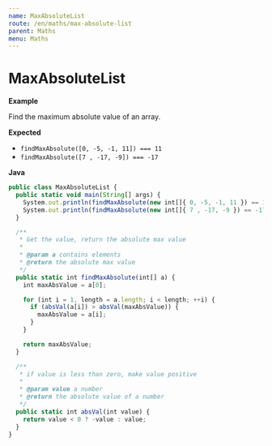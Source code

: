 ```yaml
---
name: MaxAbsoluteList
route: /en/maths/max-absolute-list
parent: Maths
menu: Maths
---
```


# MaxAbsoluteList

**Example**

Find the maximum absolute value of an array.

**Expected**

* `findMaxAbsolute([0, -5, -1, 11]) === 11`
* `findMaxAbsolute([7 , -17, -9]) === -17`

**Java**

```js
public class MaxAbsoluteList {
  public static void main(String[] args) {
    System.out.println(findMaxAbsolute(new int[]{ 0, -5, -1, 11 }) == 11);
    System.out.println(findMaxAbsolute(new int[]{ 7 , -17, -9 }) == -17);
  }

  /**
   * Get the value, return the absolute max value
   *
   * @param a contains elements
   * @return the absolute max value
   */
  public static int findMaxAbsolute(int[] a) {
    int maxAbsValue = a[0];

    for (int i = 1, length = a.length; i < length; ++i) {
      if (absVal(a[i]) > absVal(maxAbsValue)) {
        maxAbsValue = a[i];
      }
    }

    return maxAbsValue;
  }

  /**
   * if value is less than zero, make value positive
   *
   * @param value a number
   * @return the absolute value of a number
   */
  public static int absVal(int value) {
    return value < 0 ? -value : value;
  }
}
```
